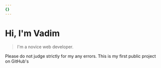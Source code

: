 ```yaml
---
{}
---
```

# **Hi, I'm Vadim**

> I'm a novice web developer.

Please do not judge strictly for my any errors. This is my first public project on GitHub's
